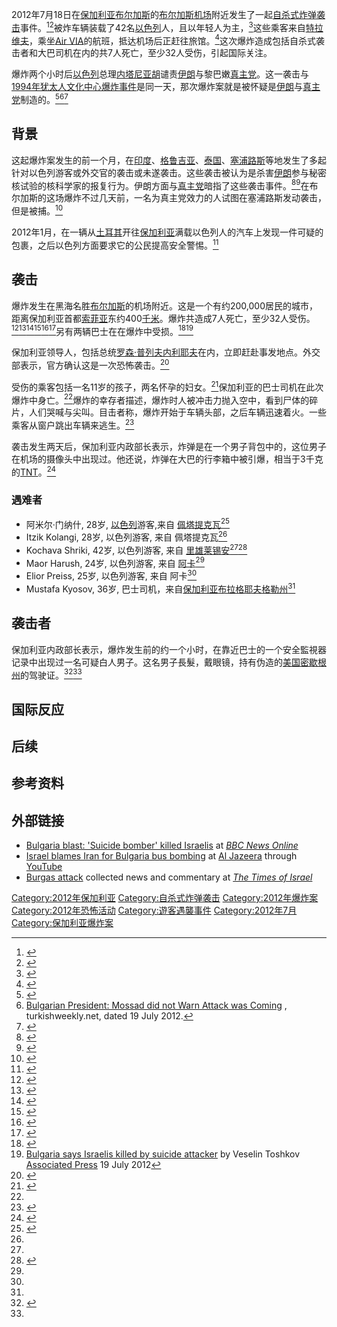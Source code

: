 {{expand|time=2012-11-14}}
{{Infobox civilian attack
| title       = 2012年布尔加斯汽车爆炸事件
| partof      = 
| image       = Burgas airport.jpg
| alt         = 
| caption     = 事件发生地
| map         = {{Location map | Bulgaria
   | width    = 220
   | float    = center
   | alt      = Burgas Airport is in eastern Bulgaria
   | label    = [[布尔加斯机场|布尔加斯机场]]
   | mark     = Airplane silhouette.svg
   | lat_deg  = 42 | lat_min  = 34
   | lon_deg  = 27 | lon_min  = 30
   | caption=
   }}
| map_caption = 布尔加斯机场在保加利亞的位置
| location    = [[保加利亚|保加利亚]]，[[布尔加斯|布尔加斯]]，[[布尔加斯机场|布尔加斯机场]]
| target      = 满载以色列人的客车
| coordinates = {{coord|42|34|N|27|30|E|region:BG_type:event|display=inline,title}}
| date        = 2012年7月18日 17:30 ([[UTC+03:00|UTC+03:00]])
| type        = [[自杀攻击|自杀式炸弹袭击]]
| fatalities  = 7（包括攻击者）
| injuries    = 32
| victim      = [[以色列|以色列]]游客与客车司机
| perp        = 
| susperp     = 
| weapons     = 未知
| numpart     = 1
| footage     = 
| motive      = 
}}

2012年7月18日在[[保加利亚|保加利亚]][[布尔加斯|布尔加斯]]的[[布尔加斯机场|布尔加斯机场]]附近发生了一起[[自杀攻击|自杀式炸弹袭击]]事件。<ref name="fakeUSID">{{cite web|url=http://www.nytimes.com/2012/07/20/world/europe/explosion-on-bulgaria-tour-bus-kills-at-least-five-israelis.html?pagewanted=all|title=Suicide Attacker With Fake U.S. ID Blamed in Bus Bomb|publisher=New York Times|author=Kulish, Nicholas|date=19 July 2012|accessdate=19 July 2012|archive-date=2012-07-26|archive-url=https://web.archive.org/web/20120726020201/http://www.nytimes.com/2012/07/20/world/europe/explosion-on-bulgaria-tour-bus-kills-at-least-five-israelis.html?pagewanted=all|dead-url=no}}</ref><ref>{{Cite news|url=http://www.nrg.co.il/online/1/ART2/387/813.html?hp=1&cat=666&loc=1|accessdate=19 July 2012|date=19 July 2012|publisher=Ynet!|title=משרד החוץ: מניין ההרוגים ירד לשבעה, בהם 6 ישראלים|language=he|archive-url=https://web.archive.org/web/20120721235940/http://www.nrg.co.il/online/1/ART2/387/813.html?hp=1&cat=666&loc=1|archive-date=2012-07-21|dead-url=yes}}</ref>被炸车辆装载了42名[[以色列|以色列]]人，且以年轻人为主，<ref name="Youth">{{cite web|url=http://www.novinite.com/view_news.php?id=141422|title=Blasted Israeli tourists in Bulgaria mostly youth|publisher=Novinite|date=18 July 2012|accessdate=18 July 2012|archive-date=2019-12-03|archive-url=https://web.archive.org/web/20191203033138/https://www.novinite.com/view_news.php?id=141422|dead-url=no}}</ref>这些乘客来自[[特拉维夫|特拉维夫]]，乘坐[[Air_VIA|Air VIA]]的航班，抵达机场后正赶往旅馆。<ref name="NoviniteBlast">{{cite web|url=http://www.novinite.com/view_news.php?id=141416|title=Israeli tourists in Bulgaria attacked with grenades, Hezbollah TV says|publisher=Novinite|date=18 July 2012|accessdate=18 July 2012|archive-date=2019-12-05|archive-url=https://web.archive.org/web/20191205082601/https://www.novinite.com/view_news.php?id=141416|dead-url=no}}</ref>这次爆炸造成包括自杀式袭击者和大巴司机在内的共7人死亡，至少32人受伤，引起国际关注。

爆炸两个小时后[[以色列|以色列]]总理[[内塔尼亚胡|内塔尼亚胡]]谴责[[伊朗|伊朗]]与黎巴嫩[[真主党|真主党]]。这一袭击与[[1994年犹太人文化中心爆炸事件|1994年犹太人文化中心爆炸事件]]是同一天，那次爆炸案就是被怀疑是[[伊朗|伊朗]]与[[真主党|真主党]]制造的。<ref name="PMORemarks">{{cite press_release | url=http://www.pmo.gov.il/PMOEng/Communication/Spokesman/2012/07/spokeBulg180712.htm | title=PM Netanyahu's Remarks Following the Terror Attack in Bulgaria | publisher=The Prime Minister's Office | date=18 July 2012 | accessdate=18 July 2012 | archive-date=2019-09-02 | archive-url=https://web.archive.org/web/20190902085633/http://www.pmo.gov.il/PMOEng/Communication/Spokesman/2012/07/spokeBulg180712.htm | dead-url=no }}</ref><ref>[http://www.turkishweekly.net/news/138780/bulgarian-president-mossad-did-not-warn-attack-was-coming.html Bulgarian President: Mossad did not Warn Attack was Coming] {{Wayback|url=http://www.turkishweekly.net/news/138780/bulgarian-president-mossad-did-not-warn-attack-was-coming.html |date=20120721060916 }}, turkishweekly.net, dated 19 July 2012.</ref><ref>{{cite web |url=http://libertarianreview.us/2012/07/20/netanyahu-blames-iran-for-attack-in-bulgaria-in-record-time/ |title=存档副本 |accessdate=2012-10-26 |deadurl=yes |archiveurl=https://web.archive.org/web/20120825194747/http://libertarianreview.us/2012/07/20/netanyahu-blames-iran-for-attack-in-bulgaria-in-record-time/ |archivedate=2012-08-25 }}</ref>

==背景==
这起爆炸案发生的前一个月，在[[印度|印度]]、[[格鲁吉亚|格鲁吉亚]]、[[泰国|泰国]]、[[塞浦路斯|塞浦路斯]]等地发生了多起针对以色列游客或外交官的袭击或未遂袭击。这些袭击被认为是杀害[[伊朗|伊朗]]参与秘密核试验的核科学家的报复行为。伊朗方面与[[真主党|真主党]]暗指了这些袭击事件。<ref name="NYTIndia">{{cite news | url=http://www.nytimes.com/2012/03/17/world/asia/indian-police-issue-warrants-for-iranian-citizens-in-bombing.html | title=India’s Blast Inquiry Tests Ties to Israel and Iran | work=The New York Times | date=16 March 2012 | accessdate=18 July 2012 | author=Yardley, Jim | archive-date=2019-12-03 | archive-url=https://web.archive.org/web/20191203121520/https://www.nytimes.com/2012/03/17/world/asia/indian-police-issue-warrants-for-iranian-citizens-in-bombing.html | dead-url=no }}</ref><ref name="USAThailand">{{cite news | url=http://www.usatoday.com/news/world/story/2012-02-16/thailand-plot-israelis/53113804/1 | title=Thailand: Iranians planned to attack Israelis | work=USA Today | date=16 February 2012 | agency=AP | accessdate=18 July 2012 | archive-date=2016-03-03 | archive-url=https://web.archive.org/web/20160303205316/http://www.usatoday.com/news/world/story/2012-02-16/thailand-plot-israelis/53113804/1 | dead-url=no }}</ref>在布尔加斯的这场爆炸不过几天前，一名为真主党效力的人试图在塞浦路斯发动袭击，但是被捕。<ref name="HaaretzCyprus">{{cite news | url=http://www.haaretz.com/news/diplomacy-defense/man-detained-in-cyprus-was-planning-attack-on-israeli-targets-for-hezbollah-1.451000 | title=Man detained in Cyprus was planning attack on Israeli targets for Hezbollah | work=Ha'aretz | date=14 July 2012 | accessdate=18 July 2012 | author=Ravid, Barak | archive-date=2015-10-15 | archive-url=https://web.archive.org/web/20151015233343/http://www.haaretz.com/news/diplomacy-defense/man-detained-in-cyprus-was-planning-attack-on-israeli-targets-for-hezbollah-1.451000 | dead-url=no }}</ref>

2012年1月，在一辆从[[土耳其|土耳其]]开往[[保加利亚|保加利亚]]满载以色列人的汽车上发现一件可疑的包裹，之后以色列方面要求它的公民提高安全警惕。<ref name="JPostReport">{{cite news | url=http://www.jpost.com/International/Article.aspx?id=277989 | title=7 dead in bombing of Israeli bus in Burgas | work=The Jerusalem Post | date=18 July 2012 | accessdate=18 July 2012 | author=Katz, Yaakov, and Keinon, Herb, and Lappin, Yaakov | archive-date=2013-05-25 | archive-url=https://web.archive.org/web/20130525203933/http://www.jpost.com/International/Article.aspx?id=277989 | dead-url=no }}</ref>

==袭击==
爆炸发生在黑海名胜[[布尔加斯|布尔加斯]]的机场附近。这是一个有约200,000居民的城市，距离保加利亚首都[[索菲亚|索菲亚]]东约400[[千米|千米]]。爆炸共造成7人死亡，至少32人受伤。<ref>{{cite news|last=Krasimirov|first=Angel|title=Bulgaria Bus Blast: Suicide Bomber Killed 8 On Vehicle Transporting Israeli Tourists (VIDEO, PHOTOS)|url=http://www.huffingtonpost.com/2012/07/19/bulgaria-bus-blast-suicide-bomber_n_1685211.html|accessdate=19 July 2012|newspaper=[[The_Huffington_Post|The Huffington Post]]|date=19 July 2012|archive-date=2012-07-23|archive-url=https://web.archive.org/web/20120723105826/http://www.huffingtonpost.com/2012/07/19/bulgaria-bus-blast-suicide-bomber_n_1685211.html|dead-url=no}}</ref><ref name=TimesIsrael>{{cite news|title=7 dead, 3 critical after attack on Israeli tourists in Bulgaria|url=http://www.timesofisrael.com/explosion-rocks-israeli-tour-bus-in-bulgaria/|accessdate=18 July 2012|newspaper=The Times of Israel|date=18 July 2012|author=Michal Shmulovich|author2=Ilan Ben Zion|archive-date=2020-12-08|archive-url=https://web.archive.org/web/20201208210951/https://www.timesofisrael.com/explosion-rocks-israeli-tour-bus-in-bulgaria/|dead-url=no}}</ref><ref name=Reuters>{{cite news|last=Tsolova|first=Tsvetelia|title=Israel blames Iran for Bulgaria bus bomb that kills six|url=http://www.reuters.com/article/2012/07/18/us-bulgaria-explosion-idUSBRE86H0YX20120718|accessdate=18 July 2012|newspaper=Reuters|date=18 July 2012|archive-date=2015-03-27|archive-url=https://web.archive.org/web/20150327074805/http://www.reuters.com/article/2012/07/18/us-bulgaria-explosion-idUSBRE86H0YX20120718|dead-url=no}}</ref><ref name=CNN>{{cite news|title=Israelis killed in Bulgaria bus terror attack, minister says|url=http://edition.cnn.com/2012/07/18/world/europe/bulgaria-israel-blast/index.html?hpt=hp_t2|accessdate=18 July 2012|newspaper=CNN|date=18 July 2012|author=|archive-date=2016-08-16|archive-url=https://web.archive.org/web/20160816115646/http://edition.cnn.com/2012/07/18/world/europe/bulgaria-israel-blast/index.html?hpt=hp_t2|dead-url=no}}</ref><ref name=Haaretz>{{cite news|title=7 reported killed in terror attack against Israelis in Bulgaria|url=http://www.haaretz.com/news/diplomacy-defense/at-least-7-killed-in-terror-attack-against-israelis-in-bulgaria-1.452013|accessdate=18 July 2012|newspaper=Haaretz|date=18 July 2012|author=Barak Ravid|author2=Zohar Blumenkrantz|archive-date=2019-09-11|archive-url=https://web.archive.org/web/20190911193227/https://www.haaretz.com/7-reported-killed-in-attack-against-israelis-in-bulgaria-1.5267839|dead-url=no}}</ref><ref name=RT>{{cite news|title=Tourist terror: At least seven Israelis killed in Bulgaria bus bomb attack (PHOTOS, VIDEO)|url=http://www.rt.com/news/israeli-tourists-bus-explosion-498/|accessdate=18 July 2012|newspaper=Russia Today|date=18 July 2012|archive-date=2021-01-11|archive-url=https://web.archive.org/web/20210111230241/https://www.rt.com/news/israeli-tourists-bus-explosion-498/|dead-url=no}}</ref>另有两辆巴士在在爆炸中受损。<ref name="JPostReport">{{cite news | url=http://www.jpost.com/International/Article.aspx?id=277989 | title=7 dead in bombing of Israeli bus in Burgas | work=The Jerusalem Post|date=18 July 2012 | accessdate=18 July 2012 | author=Katz, Yaakov, and Keinon, Herb, and Lappin, Yaakov}}</ref><ref>[http://www.ajc.com/news/nation-world/bulgaria-says-israelis-killed-1480640.html Bulgaria says Israelis killed by suicide attacker] by Veselin Toshkov [[Associated_Press|Associated Press]] 19 July 2012 </ref>

保加利亚领导人，包括总统[[罗森·普列夫内利耶夫|罗森·普列夫内利耶夫]]在内，立即赶赴事发地点。外交部表示，官方确认这是一次恐怖袭击。<ref name="HuffPoAttack">{{cite news | url=http://www.huffingtonpost.com/2012/07/18/bulgaria-bus-blast-israeli-tourists_n_1683204.html | title=Bulgaria Bus Blast: 6 Dead, Dozens Wounded As Explosion Hits Bus Carrying Young Israeli Tourists | work=The Huffington Post | date=18 July 2012 | agency=Associated Press | accessdate=18 July 2012 | author=Toshkov, Veselin, and Heller, Aron | archive-date=2016-03-05 | archive-url=https://web.archive.org/web/20160305052401/http://www.huffingtonpost.com/2012/07/18/bulgaria-bus-blast-israeli-tourists_n_1683204.html | dead-url=no }}</ref>

受伤的乘客包括一名11岁的孩子，两名怀孕的妇女。<ref name="YNetAttack">{{cite web | url=http://www.ynetnews.com/articles/0,7340,L-4257492,00.html | title=7 killed in terror attack on Israeli tourists in Bulgaria | publisher=Yedioth Ahronot | date=18 July 2012 | accessdate=18 July 2012 | author=Somfalvi, Attila | archive-date=2020-11-20 | archive-url=https://web.archive.org/web/20201120030515/https://www.ynetnews.com/articles/0,7340,L-4257492,00.html | dead-url=no }}</ref>保加利亚的巴士司机在此次爆炸中身亡。<ref name="fakeUSID" />爆炸的幸存者描述，爆炸时人被冲击力抛入空中，看到尸体的碎片，人们哭喊与尖叫。目击者称，爆炸开始于车辆头部，之后车辆迅速着火。一些乘客从窗户跳出车辆来逃生。<ref name="JPostSurvivor">{{cite web | url=http://www.jpost.com/NationalNews/Article.aspx?id=278028 | title=Bus bomb survivor: 'There were bodies all around' | publisher=The Jerusalem Post | date=18 July 2012 | accessdate=18 July 2012 | author=Lappin, Yaakov | archive-date=2013-03-16 | archive-url=https://web.archive.org/web/20130316233857/http://www.jpost.com/NationalNews/Article.aspx?id=278028 | dead-url=no }}</ref>

袭击发生两天后，保加利亚内政部长{{link-en|Tsvetan Tsvetanov|Tsvetan Tsvetanov}}表示，炸弹是在一个男子背包中的，这位男子在机场的摄像头中出现过。他还说，炸弹在大巴的行李箱中被引爆，相当于3千克的[[TNT|TNT]]。<ref name="BombTNT">{{cite web | url=http://www.timesofisrael.com/bulgaria-still-struggling-to-confirm-attackers-identity/ | title=Burgas bomb was TNT device hidden in backpack, Bulgarian minister says | publisher=The Times of Israel | date=July 20, 2012 | accessdate=July 20, 2012 | author=Yaakov, Yifa, and Ben Zion, Ilan | archive-date=2019-12-05 | archive-url=https://web.archive.org/web/20191205004413/https://www.timesofisrael.com/bulgaria-still-struggling-to-confirm-attackers-identity/ | dead-url=no }}</ref>

===遇难者===
*阿米尔·门纳什, 28岁, [[以色列|以色列]]游客,来自 [[佩塔提克瓦|佩塔提克瓦]]<ref name="haaretznames19j">{{cite news|title=Israel names five victims of Bulgaria terror attack|url=http://www.haaretz.com/news/national/israel-names-five-victims-of-bulgaria-terror-attack-1.452308|accessdate=19 July 2012|date=19 July 2012|publisher=Haaretz|archive-date=2014-12-17|archive-url=https://web.archive.org/web/20141217214641/http://www.haaretz.com/news/national/israel-names-five-victims-of-bulgaria-terror-attack-1.452308|dead-url=no}}</ref>
*Itzik Kolangi, 28岁, 以色列游客, 来自 佩塔提克瓦<ref name="haaretznames19j" />
*Kochava Shriki, 42岁, 以色列游客, 来自 [[里雄莱锡安|里雄莱锡安]]<ref name="haaretznames19j" /><ref>{{cite news|title=44-Year-Old Pregnant Woman Was Killed In Burgas Terror Attack after Years of Struggling With Infertility|url=http://www.algemeiner.com/2012/07/19/42-year-old-pregnant-woman-was-killed-in-burgas-terror-attack-after-years-of-struggling-with-infertility/|accessdate=19 July 2012|date=19 July 2012|publisher=The Algemeiner|archive-date=2020-11-27|archive-url=https://web.archive.org/web/20201127140337/http://www.algemeiner.com/2012/07/19/42-year-old-pregnant-woman-was-killed-in-burgas-terror-attack-after-years-of-struggling-with-infertility/|dead-url=no}}</ref>
*Maor Harush, 24岁, 以色列游客, 来自 [[阿卡_(以色列)|阿卡]]<ref name="haaretznames19j" />
*Elior Preiss, 25岁, 以色列游客, 来自 阿卡<ref name="haaretznames19j" />
*Mustafa Kyosov, 36岁, 巴士司机，来自[[保加利亚|保加利亚]][[布拉格耶夫格勒州|布拉格耶夫格勒州]]<ref name="haaretznames19j" />

==袭击者==
保加利亚内政部长{{link-en|Tsvetan Tsvetanov|Tsvetan Tsvetanov}}表示，爆炸发生前的约一个小时，在靠近巴士的一个安全監視器记录中出现过一名可疑白人男子。这名男子長髮，戴眼镜，持有伪造的[[美国|美国]][[密歇根州|密歇根州]]的驾驶证。<ref name=nbcnews1912>{{cite news|title=Bulgaria official: Suspected suicide bomber in tourist attack carried Michigan license|url=http://worldnews.msnbc.msn.com/_news/2012/07/19/12824974-bulgaria-official-suspected-suicide-bomber-in-tourist-attack-carried-michigan-license?chromedomain=usnews&lite|accessdate=19 July 2012|newspaper=NBC News|date=19 July 2012|agency=AP|deadurl=yes|archiveurl=https://archive.is/20130103221447/http://worldnews.msnbc.msn.com/_news/2012/07/19/12824974-bulgaria-official-suspected-suicide-bomber-in-tourist-attack-carried-michigan-license?chromedomain=usnews&lite|archivedate=2013-01-03}}</ref><ref name="fakeUSID"/>

==国际反应==

==后续==

==参考资料==
{{reflist}}

==外部链接==
* [http://www.bbc.co.uk/news/world-europe-18897772 Bulgaria blast: 'Suicide bomber' killed Israelis]{{Wayback|url=http://www.bbc.co.uk/news/world-europe-18897772 |date=20201112004500 }} at ''[[BBC_News_Online|BBC News Online]]''
* [http://www.youtube.com/watch?v=_IncY5AzbPQ&feature=g-all-u Israel blames Iran for Bulgaria bus bombing]{{Wayback|url=http://www.youtube.com/watch?v=_IncY5AzbPQ&feature=g-all-u |date=20190214083635 }} at [[Al_Jazeera|Al Jazeera]] through [[YouTube|YouTube]]
* [http://www.timesofisrael.com/topic/burgas-attack/ Burgas attack]{{Wayback|url=http://www.timesofisrael.com/topic/burgas-attack/ |date=20201212193439 }} collected news and commentary at ''[[The_Times_of_Israel|The Times of Israel]]''

[[Category:2012年保加利亚|Category:2012年保加利亚]]
[[Category:自杀式炸弹袭击|Category:自杀式炸弹袭击]]
[[Category:2012年爆炸案|Category:2012年爆炸案]]
[[Category:2012年恐怖活动|Category:2012年恐怖活动]]
[[Category:遊客遇襲事件|Category:遊客遇襲事件]]
[[Category:2012年7月|Category:2012年7月]]
[[Category:保加利亚爆炸案|Category:保加利亚爆炸案]]